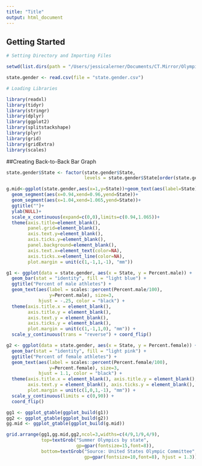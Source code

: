 ```yaml
---
title: "Title"
output: html_document
---
```

## Getting Started

```r

# Setting Directory and Importing Files

setwd(list.dirs(path = "/Users/jessicalerner/Documents/CT.Mirror/Olympics"))

state.gender <- read.csv(file = "state.gender.csv")

# Loading Libraries

library(readxl)
library(tidyr)
library(stringr)
library(dplyr)
library(ggplot2)
library(splitstackshape)
library(plyr)
library(grid)
library(gridExtra)
library(scales)
```

##Creating Back-to-Back Bar Graph

```r

state.gender$State <- factor(state.gender$State, 
                             levels = state.gender$State[order(state.gender$Percent.male)])

g.mid<-ggplot(state.gender,aes(x=1,y=State))+geom_text(aes(label=State))+
  geom_segment(aes(x=0.94,xend=0.96,yend=State))+
  geom_segment(aes(x=1.04,xend=1.065,yend=State))+
  ggtitle("")+
  ylab(NULL)+
  scale_x_continuous(expand=c(0,0),limits=c(0.94,1.065))+
  theme(axis.title=element_blank(),
        panel.grid=element_blank(),
        axis.text.y=element_blank(),
        axis.ticks.y=element_blank(),
        panel.background=element_blank(),
        axis.text.x=element_text(color=NA),
        axis.ticks.x=element_line(color=NA),
        plot.margin = unit(c(1,-1,1,-1), "mm"))

g1 <- ggplot(data = state.gender, aes(x = State, y = Percent.male)) +
  geom_bar(stat = "identity", fill = "light blue") + 
  ggtitle("Percent of male athletes") +
  geom_text(aes(label = scales::percent(Percent.male/100),
                y=Percent.male), size=3, 
            hjust = -.25, color = "black") + 
  theme(axis.title.x = element_blank(), 
        axis.title.y = element_blank(), 
        axis.text.y = element_blank(), 
        axis.ticks.y = element_blank(), 
        plot.margin = unit(c(1,-1,1,0), "mm")) +
  scale_y_continuous(trans = "reverse") + coord_flip()

g2 <- ggplot(data = state.gender, aes(x = State, y = Percent.female)) +xlab(NULL)+
  geom_bar(stat = "identity", fill = "light pink") + 
  ggtitle("Percent of female athletes") +
  geom_text(aes(label = scales::percent(Percent.female/100),
                y=Percent.female), size=3, 
            hjust = 1.1, color = "black") + 
  theme(axis.title.x = element_blank(), axis.title.y = element_blank(), 
        axis.text.y = element_blank(), axis.ticks.y = element_blank(),
        plot.margin = unit(c(1,0,1,-1), "mm")) +
  scale_y_continuous(limits = c(0,90)) +
  coord_flip()

gg1 <- ggplot_gtable(ggplot_build(g1))
gg2 <- ggplot_gtable(ggplot_build(g2))
gg.mid <- ggplot_gtable(ggplot_build(g.mid))

grid.arrange(gg1,gg.mid,gg2,ncol=3,widths=c(4/9,1/9,4/9), 
             top=textGrob("Summer Olympics by state", 
                          gp=gpar(fontsize=15,font=8)),
             bottom=textGrob("Source: United States Olympic Committee", 
                             gp=gpar(fontsize=10,font=8), hjust = 1.3))

```

